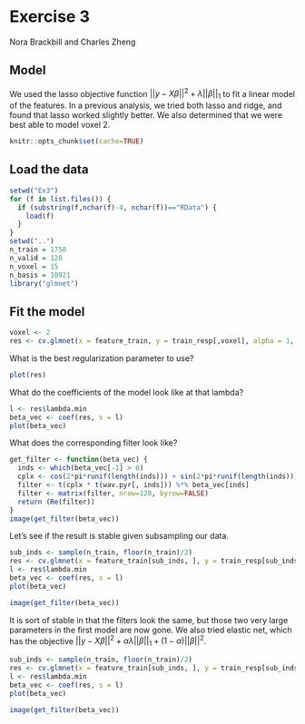 Exercise 3
========================================================
Nora Brackbill and Charles Zheng

## Model

We used the lasso objective function $||y - X\beta||^2 + \lambda ||\beta||_1$ to fit a linear model of the features. In a previous analysis, we tried both lasso and ridge, and found that lasso worked slightly better. We also determined that we were best able to model voxel 2.

```r
knitr::opts_chunk$set(cache=TRUE)
```

## Load the data

```r
setwd("Ex3")
for (f in list.files()) {
  if (substring(f,nchar(f)-4, nchar(f))=="RData") {
    load(f)
  }
}
setwd("..")
n_train = 1750
n_valid = 120
n_voxel = 15
n_basis = 10921
library("glmnet")
```

## Fit the model

```r
voxel <- 2
res <- cv.glmnet(x = feature_train, y = train_resp[,voxel], alpha = 1, type.measure="mse")
```

What is the best regularization parameter to use?

```r
plot(res)
```

What do the coefficients of the model look like at that lambda?

```r
l <- res$lambda.min
beta_vec <- coef(res, s = l)
plot(beta_vec)
```

What does the corresponding filter look like?
```r
get_filter <- function(beta_vec) {
  inds <- which(beta_vec[-1] > 0)
  cplx <- cos(2*pi*runif(length(inds))) + sin(2*pi*runif(length(inds)))
  filter <- t(cplx * t(wav.pyr[, inds])) %*% beta_vec[inds]
  filter <- matrix(filter, nrow=128, byrow=FALSE)
  return (Re(filter))
}
image(get_filter(beta_vec))
```


Let's see if the result is stable given subsampling our data.

```r
sub_inds <- sample(n_train, floor(n_train)/2)
res <- cv.glmnet(x = feature_train[sub_inds, ], y = train_resp[sub_inds, voxel], alpha = 1, type.measure="mse")
l <- res$lambda.min
beta_vec <- coef(res, s = l)
plot(beta_vec)

image(get_filter(beta_vec))
```



It is sort of stable in that the filters look the same, but those two very large parameters in the first model are now gone. We also tried elastic net, which has the objective $||y - X\beta||^2 + \alpha \lambda ||\beta||_1 + (1-\alpha) ||\beta||^2$.


```r
sub_inds <- sample(n_train, floor(n_train)/2)
res <- cv.glmnet(x = feature_train[sub_inds, ], y = train_resp[sub_inds, voxel], alpha = 0.5, type.measure="mse")
l <- res$lambda.min
beta_vec <- coef(res, s = l)
plot(beta_vec)

image(get_filter(beta_vec))
```


